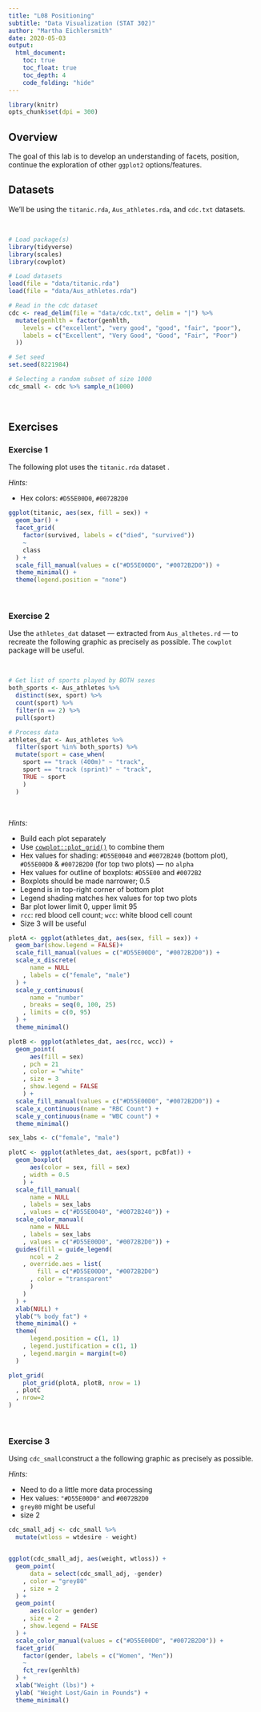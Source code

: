 ```yaml
---
title: "L08 Positioning"
subtitle: "Data Visualization (STAT 302)"
author: "Martha Eichlersmith"
date: 2020-05-03
output:
  html_document:
    toc: true
    toc_float: true
    toc_depth: 4
    code_folding: "hide"
---
```


```r
library(knitr)
opts_chunk$set(dpi = 300)
```

## Overview

The goal of this lab is to develop an understanding of facets, position, continue the exploration of other `ggplot2` options/features. 

## Datasets

We'll be using the `titanic.rda`, `Aus_athletes.rda`, and `cdc.txt` datasets.

<br>

```r
# Load package(s)
library(tidyverse) 
library(scales)
library(cowplot)

# Load datasets
load(file = "data/titanic.rda")
load(file = "data/Aus_athletes.rda")

# Read in the cdc dataset
cdc <- read_delim(file = "data/cdc.txt", delim = "|") %>%
  mutate(genhlth = factor(genhlth,
    levels = c("excellent", "very good", "good", "fair", "poor"),
    labels = c("Excellent", "Very Good", "Good", "Fair", "Poor")
  ))

# Set seed
set.seed(8221984)

# Selecting a random subset of size 1000
cdc_small <- cdc %>% sample_n(1000)
```

<br>

## Exercises


### Exercise 1

The following plot uses the `titanic.rda` dataset .

*Hints:*

- Hex colors: `#D55E00D0`, `#0072B2D0`



```r
ggplot(titanic, aes(sex, fill = sex)) +
  geom_bar() +
  facet_grid(
    factor(survived, labels = c("died", "survived"))
    ~
    class
  ) +
  scale_fill_manual(values = c("#D55E00D0", "#0072B2D0")) +
  theme_minimal() +
  theme(legend.position = "none")
```




<br>

### Exercise 2

Use the `athletes_dat` dataset --- extracted from `Aus_althetes.rd` --- to recreate the following graphic as precisely as possible. The `cowplot` package will be useful.

<br>

```r
# Get list of sports played by BOTH sexes
both_sports <- Aus_athletes %>%
  distinct(sex, sport) %>%
  count(sport) %>%
  filter(n == 2) %>%
  pull(sport)

# Process data
athletes_dat <- Aus_athletes %>%
  filter(sport %in% both_sports) %>%
  mutate(sport = case_when(
    sport == "track (400m)" ~ "track",
    sport == "track (sprint)" ~ "track",
    TRUE ~ sport
    )
  )
```

<br>

*Hints:*

- Build each plot separately
- Use [`cowplot::plot_grid()`](https://cran.r-project.org/web/packages/cowplot/vignettes/plot_grid.html) to combine them
- Hex values for shading: `#D55E0040` and `#0072B240` (bottom plot),
`#D55E00D0` & `#0072B2D0` (for top two plots) --- no `alpha`
- Hex values for outline of boxplots: `#D55E00` and `#0072B2`
- Boxplots should be made narrower; 0.5
- Legend is in top-right corner of bottom plot
- Legend shading matches hex values for top two plots
- Bar plot lower limit 0, upper limit 95
- `rcc`: red blood cell count; `wcc`: white blood cell count
- Size 3 will be useful


```r
plotA <- ggplot(athletes_dat, aes(sex, fill = sex)) + 
  geom_bar(show.legend = FALSE)+
  scale_fill_manual(values = c("#D55E00D0", "#0072B2D0")) +
  scale_x_discrete(
      name = NULL
    , labels = c("female", "male")
  ) +
  scale_y_continuous(
      name = "number"
    , breaks = seq(0, 100, 25)
    , limits = c(0, 95)
  ) + 
  theme_minimal()
```

```r
plotB <- ggplot(athletes_dat, aes(rcc, wcc)) +
  geom_point(
      aes(fill = sex)
    , pch = 21
    , color = "white"
    , size = 3
    , show.legend = FALSE
    ) + 
  scale_fill_manual(values = c("#D55E00D0", "#0072B2D0")) + 
  scale_x_continuous(name = "RBC Count") + 
  scale_y_continuous(name = "WBC count") + 
  theme_minimal()
```


```r
sex_labs <- c("female", "male")

plotC <- ggplot(athletes_dat, aes(sport, pcBfat)) +
  geom_boxplot(
      aes(color = sex, fill = sex)
    , width = 0.5
    ) +
  scale_fill_manual(
      name = NULL
    , labels = sex_labs 
    , values = c("#D55E0040", "#0072B240")) + 
  scale_color_manual(
      name = NULL
    , labels = sex_labs
    , values = c("#D55E00D0", "#0072B2D0")) +
  guides(fill = guide_legend(
      ncol = 2
    , override.aes = list(
        fill = c("#D55E00D0", "#0072B2D0")
      , color = "transparent"
      )
    )
  ) +
  xlab(NULL) + 
  ylab("% body fat") + 
  theme_minimal() + 
  theme(
      legend.position = c(1, 1)
    , legend.justification = c(1, 1)
    , legend.margin = margin(t=0)
  )
```

```r
plot_grid(
    plot_grid(plotA, plotB, nrow = 1)
  , plotC
  , nrow=2
)
```



<br>

### Exercise 3

Using `cdc_small`construct a the following graphic as precisely as possible.

*Hints:*

- Need to do a little more data processing
- Hex values: `"#D55E00D0"` and `#0072B2D0`
- `grey80` might be useful
- size 2

```r
cdc_small_adj <- cdc_small %>%
  mutate(wtloss = wtdesire - weight) 


ggplot(cdc_small_adj, aes(weight, wtloss)) + 
  geom_point(
      data = select(cdc_small_adj, -gender)
    , color = "grey80"
    , size = 2
  ) +
  geom_point(
      aes(color = gender)
    , size = 2
    , show.legend = FALSE
  ) + 
  scale_color_manual(values = c("#D55E00D0", "#0072B2D0")) + 
  facet_grid(
    factor(gender, labels = c("Women", "Men"))
    ~ 
    fct_rev(genhlth)
  ) + 
  xlab("Weight (lbs)") + 
  ylab( "Weight Lost/Gain in Pounds") + 
  theme_minimal()
  
```




<br>
